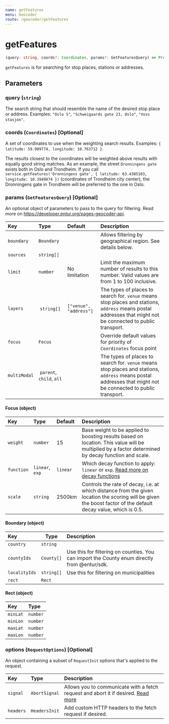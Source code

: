 ```yaml
---
name: getFeatures
menu: Geocoder
route: /geocoder/getFeatures
---
```


# getFeatures

```typescript
(query: string, coords?: Coordinates, params?: GetFeaturesQuery) => Promise<Array<Feature>>
```

`getFeatures` is for searching for stop places, stations or addresses.

## Parameters

### query (`string`)

The search string that should resemble the name of the desired stop place or address. Examples: `"Oslo S"`, `"Schweigaards gate 23, Oslo"`, `"Voss stasjon"`.

### coords (`Coordinates`) [Optional]

A set of coordinates to use when the weighting search results. Examples: `{ latitude: 59.909774, longitude: 10.763712 }`.

The results closest to the coordinates will be weighted above results with equally good string matches.
As an example, the street `Dronningens gate` exists both in Oslo and Trondheim. If you call `service.getFeatures('Dronningens gate', { latitude: 63.4305103, longitude: 10.3949874 })` (coordinates of Trondheim city center), the Dronningens gate in Trondheim will be preferred to the one in Oslo.

### params (`GetFeaturesQuery`) [Optional]

An optional object of parameters to pass to the query for filtering. Read more on https://developer.entur.org/pages-geocoder-api.

| Key          | Type                      | Default                | Description                                                                                                                                                  |
| :----------- | :------------------------ | :--------------------- | :----------------------------------------------------------------------------------------------------------------------------------------------------------- |
| `boundary`   | `Boundary`                |                        | Allows filtering by geographical region. See details below.                                                                                                  |
| `sources`    | `string[]`                |                        |                                                                                                                                                              |
| `limit`      | `number`                  | No limitation          | Limit the maximum number of results to this number. Valid values are from 1 to 100 inclusive.                                                                |
| `layers`     |  `string[]`               | `["venue", "address"]` | The types of places to search for. `venue` means stop places and stations, `address` means postal addresses that might not be connected to public transport. |
| `focus`      | `Focus`                   |                        | Override default values for priority of `Coordinates` focus point                                                                                            |
| `multiModal` |  `parent`, `child`, `all` |                        | The types of places to search for. `venue` means stop places and stations, `address` means postal addresses that might not be connected to public transport. |

#### Focus (object)

| Key        | Type            | Default  | Description                                                                                                                                                        |
| :--------- | :-------------- | :------- | :----------------------------------------------------------------------------------------------------------------------------------------------------------------- |
| `weight`   | `number`        | 15       | Base weight to be applied to boosting results based on location. This value will be multiplied by a factor determined by decay function and scale.                 |
| `function` | `linear`, `exp` | `linear` | Which decay function to apply: `linear` or `exp`. [Read more on decay functions](https://www.elastic.co/guide/en/elasticsearch/guide/current/decay-functions.html) |
| `scale`    | `string`        | 2500km   | Controls the rate of decay, i.e. at which distance from the given location the scoring will be given the boost factor of the default decay value, which is 0.5.    |

#### Boundary (object)

| Key           | Type       | Description                                                                                  |
| :------------ | ---------- | :------------------------------------------------------------------------------------------- |
| `country`     | `string`   |                                                                                              |
| `countyIds`   | `County[]` | Use this for filtering on counties. You can import the County enum directly from @entur/sdk. |
| `localityIds` | `string[]` | Use this for filtering on municipalities                                                     |
| `rect`        | `Rect`     |                                                                                              |

#### Rect (object)

| Key      | Type     |
| :------- | :------- |
| `minLat` | `number` |
| `minLon` | `number` |
| `maxLat` | `number` |
| `maxLon` | `number` |

### options (`RequestOptions`) [Optional]

An object containing a subset of `RequestInit` options that's applied to the request.

| Key       | Type          | Description                                                                                                                                       |
| :-------- | :------------ | :------------------------------------------------------------------------------------------------------------------------------------------------ |
| `signal`  | `AbortSignal` | Allows you to communicate with a fetch request and abort it if desired. [Read more](https://developer.mozilla.org/en-US/docs/Web/API/AbortSignal) |
| `headers` | `HeadersInit` | Add custom HTTP headers to the fetch request if desired.                                                                                          |
